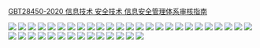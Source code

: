 [GBT28450-2020 信息技术 安全技术 信息安全管理体系审核指南](/images/28450/GBT28450-2020.pdf)

![](/images/28450/GBT28450-202001.png)
![](/images/28450/GBT28450-202002.png)
![](/images/28450/GBT28450-202003.png)
![](/images/28450/GBT28450-202004.png)
![](/images/28450/GBT28450-202005.png)
![](/images/28450/GBT28450-202006.png)
![](/images/28450/GBT28450-202007.png)
![](/images/28450/GBT28450-202008.png)
![](/images/28450/GBT28450-202009.png)
![](/images/28450/GBT28450-202010.png)
![](/images/28450/GBT28450-202011.png)
![](/images/28450/GBT28450-202012.png)
![](/images/28450/GBT28450-202013.png)
![](/images/28450/GBT28450-202014.png)
![](/images/28450/GBT28450-202015.png)
![](/images/28450/GBT28450-202016.png)
![](/images/28450/GBT28450-202017.png)
![](/images/28450/GBT28450-202018.png)
![](/images/28450/GBT28450-202019.png)
![](/images/28450/GBT28450-202020.png)
![](/images/28450/GBT28450-202021.png)
![](/images/28450/GBT28450-202022.png)
![](/images/28450/GBT28450-202023.png)
![](/images/28450/GBT28450-202024.png)
![](/images/28450/GBT28450-202025.png)
![](/images/28450/GBT28450-202026.png)
![](/images/28450/GBT28450-202027.png)
![](/images/28450/GBT28450-202028.png)
![](/images/28450/GBT28450-202029.png)
![](/images/28450/GBT28450-202030.png)
![](/images/28450/GBT28450-202031.png)
![](/images/28450/GBT28450-202032.png)
![](/images/28450/GBT28450-202033.png)
![](/images/28450/GBT28450-202034.png)
![](/images/28450/GBT28450-202035.png)
![](/images/28450/GBT28450-202036.png)
![](/images/28450/GBT28450-202037.png)
![](/images/28450/GBT28450-202038.png)
![](/images/28450/GBT28450-202039.png)